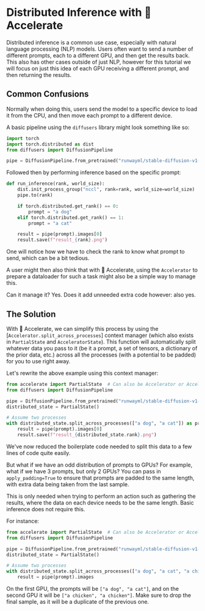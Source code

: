 <!--Copyright 2023 The HuggingFace Team. All rights reserved.

Licensed under the Apache License, Version 2.0 (the "License"); you may not use this file except in compliance with
the License. You may obtain a copy of the License at

http://www.apache.org/licenses/LICENSE-2.0

Unless required by applicable law or agreed to in writing, software distributed under the License is distributed on
an "AS IS" BASIS, WITHOUT WARRANTIES OR CONDITIONS OF ANY KIND, either express or implied. See the License for the
specific language governing permissions and limitations under the License.
-->

# Distributed Inference with 🤗 Accelerate

Distributed inference is a common use case, especially with natural language processing (NLP) models. Users often want to
send a number of different prompts, each to a different GPU, and then get the results back. This also has other cases
outside of just NLP, however for this tutorial we will focus on just this idea of each GPU receiving a different prompt,
and then returning the results.

## Common Confusions

Normally when doing this, users send the model to a specific device to load it from the CPU, and then move each prompt to a different device. 

A basic pipeline using the `diffusers` library might look something like so:

```python
import torch
import torch.distributed as dist
from diffusers import DiffusionPipeline

pipe = DiffusionPipeline.from_pretrained("runwayml/stable-diffusion-v1-5", torch_dtype=torch.float16)
```
Followed then by performing inference based on the specific prompt:

```python
def run_inference(rank, world_size):
    dist.init_process_group("nccl", rank=rank, world_size=world_size)
    pipe.to(rank)

    if torch.distributed.get_rank() == 0:
        prompt = "a dog"
    elif torch.distributed.get_rank() == 1:
        prompt = "a cat"

    result = pipe(prompt).images[0]
    result.save(f"result_{rank}.png")
```
One will notice how we have to check the rank to know what prompt to send, which can be a bit tedious.

A user might then also think that with 🤗 Accelerate, using the `Accelerator` to prepare a dataloader for such a task might also be 
a simple way to manage this. 

Can it manage it? Yes. Does it add unneeded extra code however: also yes.

## The Solution

With 🤗 Accelerate, we can simplify this process by using the [`Accelerator.split_across_processes`] context manager (which also exists in `PartialState` and `AcceleratorState`). 
This function will automatically split whatever data you pass to it (be it a prompt, a set of tensors, a dictionary of the prior data, etc.) across all the processes (with a potential
to be padded) for you to use right away.

Let's rewrite the above example using this context manager:

```python
from accelerate import PartialState  # Can also be Accelerator or AcceleratorStaet
from diffusers import DiffusionPipeline

pipe = DiffusionPipeline.from_pretrained("runwayml/stable-diffusion-v1-5", torch_dtype=torch.float16)
distributed_state = PartialState()

# Assume two processes
with distributed_state.split_across_processes(["a dog", "a cat"]) as prompt:
    result = pipe(prompt).images[0]
    result.save(f"result_{distributed_state.rank}.png")
```

We've now reduced the boilerplate code needed to split this data to a few lines of code quite easily.

But what if we have an odd distribution of prompts to GPUs? For example, what if we have 3 prompts, but only 2 GPUs? 
You can pass in `apply_padding=True` to ensure that prompts are padded to the same length, with extra data being taken 
from the last sample.

<Tip>
This is only needed when trying to perform an action such as gathering the results, where the data on each device 
needs to be the same length. Basic inference does not require this.
</Tip>

For instance:

```python
from accelerate import PartialState  # Can also be Accelerator or AcceleratorStaet
from diffusers import DiffusionPipeline

pipe = DiffusionPipeline.from_pretrained("runwayml/stable-diffusion-v1-5", torch_dtype=torch.float16)
distributed_state = PartialState()

# Assume two processes
with distributed_state.split_across_processes(["a dog", "a cat", "a chicken"], apply_padding=True) as prompt:
    result = pipe(prompt).images
```

On the first GPU, the prompts will be `["a dog", "a cat"]`, and on the second GPU it will be `["a chicken", "a chicken"]`.
Make sure to drop the final sample, as it will be a duplicate of the previous one.
